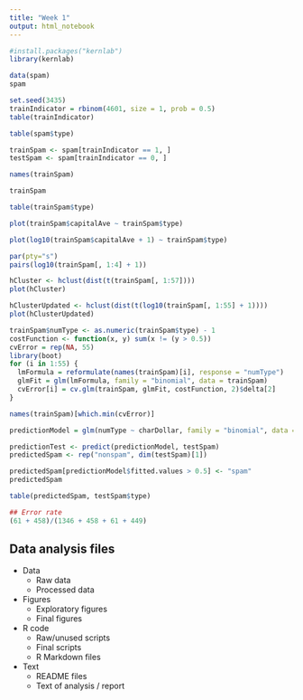 ```yaml
---
title: "Week 1"
output: html_notebook
---
```


```r
#install.packages("kernlab")
library(kernlab)
```

```r
data(spam)
spam
```

```r
set.seed(3435)
trainIndicator = rbinom(4601, size = 1, prob = 0.5)
table(trainIndicator)
```

```r
table(spam$type)
```


```r
trainSpam <- spam[trainIndicator == 1, ]
testSpam <- spam[trainIndicator == 0, ]
```


```r
names(trainSpam)
```


```r
trainSpam
```


```r
table(trainSpam$type)
```


```r
plot(trainSpam$capitalAve ~ trainSpam$type)
```

```r
plot(log10(trainSpam$capitalAve + 1) ~ trainSpam$type)
```


```r
par(pty="s")
pairs(log10(trainSpam[, 1:4] + 1))
```


```r
hCluster <- hclust(dist(t(trainSpam[, 1:57])))
plot(hCluster)
```

```r
hClusterUpdated <- hclust(dist(t(log10(trainSpam[, 1:55] + 1))))
plot(hClusterUpdated)
```


```r
trainSpam$numType <- as.numeric(trainSpam$type) - 1
costFunction <- function(x, y) sum(x != (y > 0.5))
cvError = rep(NA, 55)
library(boot)
for (i in 1:55) {
  lmFormula = reformulate(names(trainSpam)[i], response = "numType")
  glmFit = glm(lmFormula, family = "binomial", data = trainSpam)
  cvError[i] = cv.glm(trainSpam, glmFit, costFunction, 2)$delta[2]
}
```


```r
names(trainSpam)[which.min(cvError)]
```


```r
predictionModel = glm(numType ~ charDollar, family = "binomial", data = trainSpam)
```


```r
predictionTest <- predict(predictionModel, testSpam)
predictedSpam <- rep("nonspam", dim(testSpam)[1])

predictedSpam[predictionModel$fitted.values > 0.5] <- "spam"
predictedSpam
```


```r
table(predictedSpam, testSpam$type)
```


```r
## Error rate
(61 + 458)/(1346 + 458 + 61 + 449)
```


## Data analysis files

* Data
  - Raw data
  - Processed data
* Figures
  - Exploratory figures
  - Final figures
* R code
  - Raw/unused scripts
  - Final scripts
  - R Markdown files
* Text
  - README files
  - Text of analysis / report











